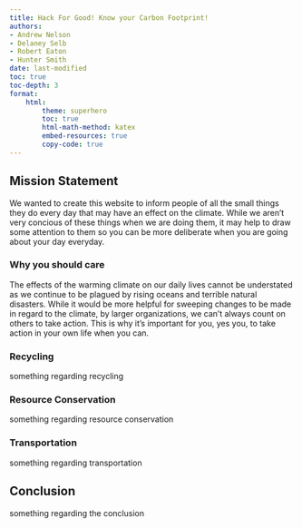 ```yaml
---
title: Hack For Good! Know your Carbon Footprint!
authors:
- Andrew Nelson
- Delaney Selb
- Robert Eaton
- Hunter Smith
date: last-modified
toc: true
toc-depth: 3
format:
    html:
        theme: superhero
        toc: true
        html-math-method: katex
        embed-resources: true
        copy-code: true
---
```


## Mission Statement

We wanted to create this website to inform people of all the small things they do every day that may have an effect on the climate. While we aren't very concious of these things when we are doing them, it may help to draw some attention to them so you can be more deliberate when you are going about your day everyday. 

### Why you should care

The effects of the warming climate on our daily lives cannot be understated as we continue to be plagued by rising oceans and terrible natural disasters. While it would be more helpful for sweeping changes to be made in regard to the climate, by larger organizations, we can't always count on others to take action. This is why it's important for you, yes you, to take action in your own life when you can. 

### Recycling

something regarding recycling

### Resource Conservation

something regarding resource conservation 

### Transportation

something regarding transportation

## Conclusion 

something regarding the conclusion



